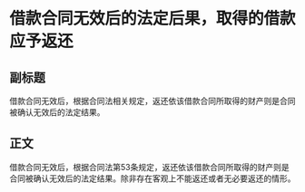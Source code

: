 # 借款合同无效后的法定后果，取得的借款应予返还
## 副标题
借款合同无效后，根据合同法相关规定，返还依该借款合同所取得的财产则是合同被确认无效后的法定结果。
## 正文
借款合同无效后，根据合同法第53条规定，返还依该借款合同所取得的财产则是合同被确认无效后的法定结果。除非存在客观上不能返还或者无必要返还的情形。